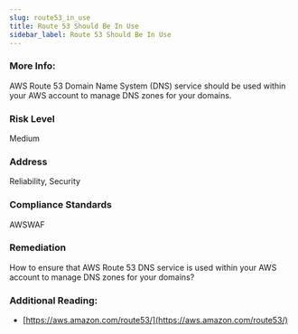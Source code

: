 ```yaml
---
slug: route53_in_use
title: Route 53 Should Be In Use
sidebar_label: Route 53 Should Be In Use
---
```


### More Info:

AWS Route 53 Domain Name System (DNS) service should be used within your AWS account to manage DNS zones for your domains.

### Risk Level

Medium

### Address

Reliability, Security

### Compliance Standards

AWSWAF

### Remediation

How to ensure that AWS Route 53 DNS service is used within your AWS account to manage DNS zones for your domains?

### Additional Reading:

- [https://aws.amazon.com/route53/](https://aws.amazon.com/route53/) 

